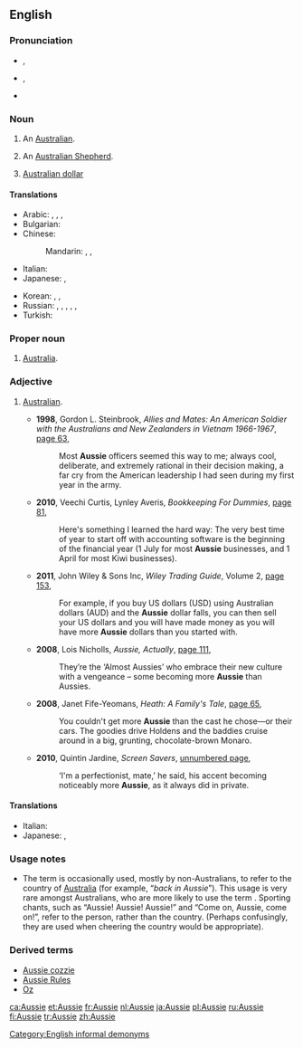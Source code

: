 ==English==

{{wikipedia}}

===Pronunciation===
* {{a|AU}} {{enPR|ŏz'-i}}, {{IPA|/ˈɒzi/|lang=en}}
* {{a|US|UK}} {{enPR|ŏs'-i}}, {{IPA|/ˈɒsi/|lang=en}}
* {{rhymes|ɒzi|lang=en}}

===Noun===
{{en-noun}}

# {{context|colloquial|lang=en}} An [[Australian]].
# {{context|colloquial|lang=en}} An [[Australian Shepherd]].
# {{cx|slang|finance|lang=en}} [[Australian dollar]]

====Translations====
{{trans-top|an Australian}}
* Arabic: {{t|ar|أُوزِي}}, {{t|ar|أُوزِي|tr=ʾozī}}, {{t|ar|أُسْتُرَالِيّ|m}}, {{t|ar|أُسْتْرَالِيَّة|f}}
* Bulgarian: {{t|bg|австралиец}}
* Chinese:
*: Mandarin: {{t+|cmn|澳洲人|tr=Àozhōurén|sc=Hani}}, {{t|cmn|澳大利亞人|sc=Hani}}, {{t+|cmn|澳大利亚人|tr=Aòdàlìyàrén|sc=Hani}}
* Italian: {{t+|it|australiano|m}}
* Japanese: {{t|ja|オージー|tr=ōjī}}, {{t|ja|オーストラリア人|tr=ōsutoraria-jin}}
{{trans-mid}}
* Korean: {{t+|ko|오지|sc=Hang}}, {{t|ko|오스트레일리아인|sc=Hang}}, {{t|ko|호주 사람|sc=Hang}}
* Russian: {{t+|ru|австрали́ец|m}}, {{t+|ru|австрали́йка|f}}, {{t|ru|австра́л|m}} {{qualifier|slang}}, {{t|ru|австра́лка|f}} {{qualifier|slang}}, {{t|ru|о́ззи|m|f}}, {{t|ru|о́зи|m|f}}
* Turkish: {{t+|tr|Avustralyalı}}
{{trans-bottom}}

{{trans-top|colloquial: Australian Shepherd}}
{{trans-mid}}
{{trans-bottom}}

===Proper noun===
{{en-proper noun}}

# {{context|colloquial|lang=en}} [[Australia]].

===Adjective===
{{en-adj|-|more}}

# {{context|chiefly|Australia|New Zealand|British|colloquial|lang=en}} [[Australian]].
#* '''1998''', Gordon L. Steinbrook, ''Allies and Mates: An American Soldier with the Australians and New Zealanders in Vietnam 1966-1967'', [http://books.google.com.au/books?id=tjFOnGRPSw4C&pg=PA63&dq=%22more%7Cmost+aussie%22+-intitle:%22%22&hl=en&ei=zZe8Tr7fIpCOmQWojtWLBA&sa=X&oi=book_result&ct=result&redir_esc=y#v=onepage&q=%22more%7Cmost%20aussie%22%20-intitle%3A%22%22&f=false page 63],
#*: Most '''Aussie''' officers seemed this way to me; always cool, deliberate, and extremely rational in their decision making, a far cry from the American leadership I had seen during my first year in the army.
#* '''2010''', Veechi Curtis, Lynley Averis, ''Bookkeeping For Dummies'', [http://books.google.com.au/books?id=Bn3WQmSwNMYC&pg=PA81&dq=%22more%7Cmost+aussie%22+-intitle:%22%22&hl=en&ei=zZe8Tr7fIpCOmQWojtWLBA&sa=X&oi=book_result&ct=result&redir_esc=y#v=onepage&q=%22more%7Cmost%20aussie%22%20-intitle%3A%22%22&f=false page 81],
#*: Here's something I learned the hard way: The very best time of year to start off with accounting software is the beginning of the financial year (1 July for most '''Aussie''' businesses, and 1 April for most Kiwi businesses).
#* '''2011''', John Wiley & Sons Inc, ''Wiley Trading Guide'', Volume 2, [http://books.google.com.au/books?id=fNTkGQiN7D8C&pg=PA152&dq=%22more%7Cmost+aussie%22+-intitle:%22%22&hl=en&ei=r5W8Tr21A8nImAXUxMHDBA&sa=X&oi=book_result&ct=result&redir_esc=y#v=onepage&q=%22more%7Cmost%20aussie%22%20-intitle%3A%22%22&f=false page 153],
#*: For example, if you buy US dollars (USD) using Australian dollars (AUD) and the '''Aussie''' dollar falls, you can then sell your US dollars and you will have made money as you will have more '''Aussie''' dollars than you started with.
#* '''2008''', Lois Nicholls, ''Aussie, Actually'', [http://books.google.com.au/books?id=TkXLK2Q1Bj0C&pg=PA111&dq=%22more%7Cmost+aussie%22+-intitle:%22%22&hl=en&ei=MJG8TqCCGebamAWBwPSwBA&sa=X&oi=book_result&ct=result&redir_esc=y#v=onepage&q=%22more%7Cmost%20aussie%22%20-intitle%3A%22%22&f=false page 111],
#*: They′re the ‘Almost Aussies’ who embrace their new culture with a vengeance – some becoming more '''Aussie''' than Aussies.
#* '''2008''', Janet Fife-Yeomans, ''Heath: A Family's Tale'', [http://books.google.com.au/books?id=BXqsNg3h3fQC&pg=PA65&dq=%22more%7Cmost+aussie%22+-intitle:%22%22&hl=en&ei=wZy8Tq6TE-znmAWo58G7BA&sa=X&oi=book_result&ct=result&redir_esc=y#v=onepage&q=%22more%7Cmost%20aussie%22%20-intitle%3A%22%22&f=false page 65],
#*: You couldn't get more '''Aussie''' than the cast he chose—or their cars. The goodies drive Holdens and the baddies cruise around in a big, grunting, chocolate-brown Monaro.
#* '''2010''', Quintin Jardine, ''Screen Savers'', [http://books.google.com.au/books?id=3glVv7KjgO8C&pg=PT125&dq=%22more%7Cmost+aussie%22+-intitle:%22%22&hl=en&ei=PaK8Tvj2CI-6iAfWk7i-CQ&sa=X&oi=book_result&ct=result&redir_esc=y#v=onepage&q=%22more%7Cmost%20aussie%22%20-intitle%3A%22%22&f=false unnumbered page],
#*: ‘I'm a perfectionist, mate,’ he said, his accent becoming noticeably more '''Aussie''', as it always did in private.

====Translations====
{{trans-top|an Australian}}
* Italian: {{t+|it|australiano|m}}
* Japanese: {{t|ja|オージーの|tr=ōjī-no}}, {{t|ja|オーストラリア人の|tr=ōsutoraria-jin-no}}
{{trans-mid}}
{{trans-bottom}}

===Usage notes===
* The term is occasionally used, mostly by non-Australians, to refer to the country of [[Australia]] (for example, “''back in Aussie''”). This usage is very rare amongst Australians, who are more likely to use the term {{term|Oz}}. Sporting chants, such as “Aussie! Aussie! Aussie!” and “Come on, Aussie, come on!”, refer to the person, rather than the country. (Perhaps confusingly, they are used when cheering the country would be appropriate).

===Derived terms===
* [[Aussie cozzie]]
* [[Aussie Rules]]
* [[Oz]]

[[Category:English informal demonyms]]

[[ca:Aussie]]
[[et:Aussie]]
[[fr:Aussie]]
[[nl:Aussie]]
[[ja:Aussie]]
[[pl:Aussie]]
[[ru:Aussie]]
[[fi:Aussie]]
[[tr:Aussie]]
[[zh:Aussie]]